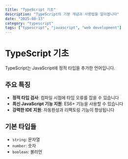 ```yaml
---
title: "TypeScript 기초"
description: "TypeScript의 기본 개념과 사용법을 알아봅니다"
date: "2025-08-13"
category: "typescript"
tags: ["typescript", "javascript", "web development"]
---
```


# TypeScript 기초

TypeScript는 JavaScript에 정적 타입을 추가한 언어입니다.

## 주요 특징

- **정적 타입 검사**: 컴파일 시점에 타입 오류를 잡을 수 있습니다
- **최신 JavaScript 기능 지원**: ES6+ 기능을 사용할 수 있습니다
- **강력한 IDE 지원**: 자동완성과 리팩토링 기능이 향상됩니다

## 기본 타입들

- `string`: 문자열
- `number`: 숫자
- `boolean`: 불리언
